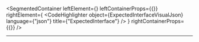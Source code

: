 
<SegmentedContainer
  leftElement={<ExpectedInterfaceDesc />}
  leftContainerProps={{}}
  rightElement={
    <CodeHighlighter
      object={ExpectedInterfaceVisualJson}
      language={"json"}
      title={"ExpectedInterface"}
    />
  }
  rightContainerProps={{}}
/>

---

<ExpectedResultIndex />
